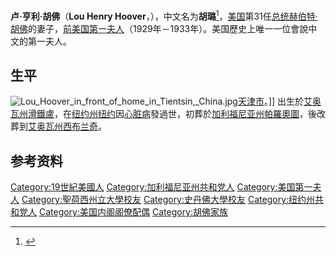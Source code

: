 {{Infobox Officeholder
| name = 盧·亨利·胡佛
| original_name = Lou Henry Hoover
| image = louhenryhoover.jpg
| image_size = 
| birth_date = {{birth date|1874|3|29}}
| birth_place = {{USA}}[[艾奥瓦州|艾奥瓦州]][[滑鐵盧_(愛阿華州)|滑鐵盧]]
| death_date = {{death date and age|1944|1|7|1874|3|29}}
| death_place = {{USA}}[[纽约州|纽约州]][[纽约|纽约]]
| restingplace = [[艾奧瓦州|艾奧瓦州]][[西布蘭奇_(艾奧瓦州)|西布蘭奇]]
| office = [[美国第一夫人列表|美国第一夫人]]
| term_start = 1929年3月4日
| term_end = 1933年3月4日
| president = [[赫伯特·胡佛|赫伯特·胡佛]]
| predecessor = [[格雷丝·柯立芝|格雷丝·柯立芝]]
| successor = [[埃莉诺·罗斯福|埃莉诺·罗斯福]]
| party = [[共和黨_(美國)|共和党]]
| religion = 
| signature = Lou Henry Hoover Signature.svg
| spouse = [[赫伯特·胡佛|赫伯特·胡佛]]
| children = 小赫伯特·胡佛<br>艾倫·胡佛
| alma_mater = [[加利福尼亞大學洛杉磯分校|加利福尼亞大學洛杉磯分校]]<br>[[聖荷西州立大學|聖荷西州立大學]]（{{tsl|en|Diploma of Education|教育文憑}}）<br>[[史丹佛大學|史丹佛大學]]（[[文学学士|文学学士]]）<br/>
}}
'''卢·亨利·胡佛'''（'''Lou Henry Hoover'''，{{bd|1874年|3月29日|1944年|1月7日}}），中文名为'''胡璐'''<ref>{{cite web|url=http://news.sina.com.cn/c/2005-10-27/10168131372.shtml|title=胡佛在中国|publisher=新浪|date=2005-10-27|access-date=2011-08-28|archive-date=2021-02-01|archive-url=https://web.archive.org/web/20210201080543/http://news.sina.com.cn/c/2005-10-27/10168131372.shtml|dead-url=no}}</ref>，[[美国|美国]]第31任[[美国总统|总统]][[赫伯特·胡佛|赫伯特·胡佛]]的妻子，[[美国第一夫人列表|前美国第一夫人]]（1929年－1933年）。美国歷史上唯一一位會說中文的第一夫人。

== 生平 ==
[[File:Lou_Hoover_in_front_of_home_in_Tientsin,_China.jpg|thumb]][[天津市|天津市]]。]]
出生於[[艾奥瓦州|艾奥瓦州]][[滑鐵盧_(愛阿華州)|滑鐵盧]]，在[[纽约州|纽约州]][[纽约|纽约]]因[[心脏病|心脏病]]發過世，初葬於[[加利福尼亚州|加利福尼亚州]][[帕羅奧圖|帕羅奧圖]]，後改葬到[[艾奥瓦州|艾奥瓦州]][[西布兰奇_(艾奥瓦州)|西布兰奇]]。

== 参考资料 ==
{{reflist}}

{{Authority control}}
{{US-poli-bio-stub}}

{{US First Ladies}}
{{DEFAULTSORT:Hoover, Lou Henry}}
[[Category:19世紀美國人|Category:19世紀美國人]]
[[Category:加利福尼亚州共和党人|Category:加利福尼亚州共和党人]]
[[Category:美国第一夫人|Category:美国第一夫人]]
[[Category:聖荷西州立大學校友|Category:聖荷西州立大學校友]]
[[Category:史丹佛大學校友|Category:史丹佛大學校友]]
[[Category:纽约州共和党人|Category:纽约州共和党人]]
[[Category:美国内阁阁僚配偶|Category:美国内阁阁僚配偶]]
[[Category:胡佛家族|Category:胡佛家族]]
